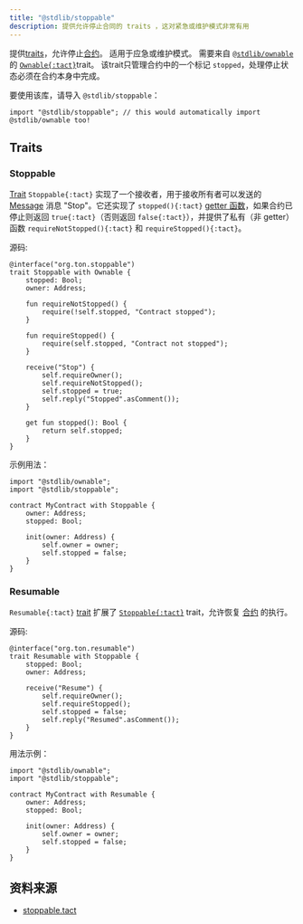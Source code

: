 ```yaml
---
title: "@stdlib/stoppable"
description: 提供允许停止合同的 traits ，这对紧急或维护模式非常有用
---
```


提供[traits](/book/types#composite-types)，允许停止[合约](/book/contracts)。 适用于应急或维护模式。 需要来自 [`@stdlib/ownable`](/ref/stdlib-ownable) 的 [`Ownable{:tact}`](/ref/stdlib-ownable#ownable)trait。 该trait只管理合约中的一个标记 `stopped`，处理停止状态必须在合约本身中完成。

要使用该库，请导入 `@stdlib/stoppable`：

```tact
import "@stdlib/stoppable"; // this would automatically import @stdlib/ownable too!
```

## Traits

### Stoppable

[Trait](/book/types#composite-types) `Stoppable{:tact}` 实现了一个接收者，用于接收所有者可以发送的 [Message](/book/structs-and-messages#messages) 消息 "Stop"。它还实现了 `stopped(){:tact}` [getter 函数](/book/functions#getter-functions)，如果合约已停止则返回 `true{:tact}`（否则返回 `false{:tact}`），并提供了私有（非 getter）函数 `requireNotStopped(){:tact}` 和 `requireStopped(){:tact}`。

源码:

```tact
@interface("org.ton.stoppable")
trait Stoppable with Ownable {
    stopped: Bool;
    owner: Address;

    fun requireNotStopped() {
        require(!self.stopped, "Contract stopped");
    }

    fun requireStopped() {
        require(self.stopped, "Contract not stopped");
    }

    receive("Stop") {
        self.requireOwner();
        self.requireNotStopped();
        self.stopped = true;
        self.reply("Stopped".asComment());
    }

    get fun stopped(): Bool {
        return self.stopped;
    }
}
```

示例用法：

```tact /Stoppable/
import "@stdlib/ownable";
import "@stdlib/stoppable";

contract MyContract with Stoppable {
    owner: Address;
    stopped: Bool;

    init(owner: Address) {
        self.owner = owner;
        self.stopped = false;
    }
}
```

### Resumable

`Resumable{:tact}` [trait](/book/types#composite-types) 扩展了 [`Stoppable{:tact}`](#stoppable) trait，允许恢复 [合约](/book/contracts) 的执行。

源码:

```tact
@interface("org.ton.resumable")
trait Resumable with Stoppable {
    stopped: Bool;
    owner: Address;

    receive("Resume") {
        self.requireOwner();
        self.requireStopped();
        self.stopped = false;
        self.reply("Resumed".asComment());
    }
}
```

用法示例：

```tact /Resumable/
import "@stdlib/ownable";
import "@stdlib/stoppable";

contract MyContract with Resumable {
    owner: Address;
    stopped: Bool;

    init(owner: Address) {
        self.owner = owner;
        self.stopped = false;
    }
}
```

## 资料来源

- [stoppable.tact](https://github.com/tact-lang/tact/blob/61541b7783098e1af669faccd7d2334c10981c72/stdlib/libs/stoppable.tact)
